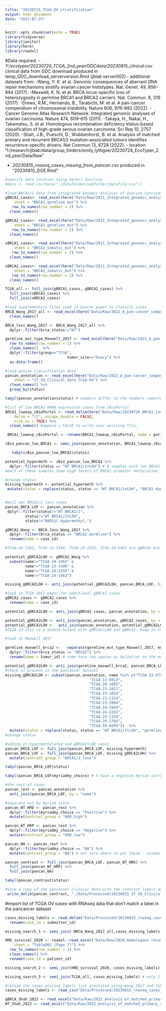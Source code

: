 ```yaml
---
title: "20230725_TCGA_OV_stratification"
output: html_document
date: "2023-07-25"
---
```


```r
knitr::opts_chunk$set(echo = TRUE)
library(tidyverse)
library(janitor)
library(here)
library(readxl)
```

#Data required:
- *Y:/ecotyper/20230720_TCGA_2nd_year/GDCdata/20230815_clinical.csv* clinical data from GDC download produced in temp_GDC_download_serverversion.Rmd (jblab server002)
- additional datasets from:
-Wang, Y. K. et al. Genomic consequences of aberrant DNA repair mechanisms stratify ovarian cancer histotypes. Nat. Genet. 49, 856–864 (2017).
-Maxwell, K. N. et al. BRCA locus-specific loss of heterozygosity in germline BRCA1 and BRCA2 carriers. Nat. Commun. 8, 319 (2017).
-Drews, R.M., Hernando, B., Tarabichi, M. et al. A pan-cancer compendium of chromosomal instability. Nature 606, 976–983 (2022). 
-Cancer Genome Atlas Research Network. Integrated genomic analyses of ovarian carcinoma. Nature 474, 609–615 (2011).
-Takaya, H., Nakai, H., Takamatsu, S. et al. Homologous recombination deficiency status-based classification of high-grade serous ovarian carcinoma. Sci Rep 10, 2757 (2020).
-Shah, J.B., Pueschl, D., Wubbenhorst, B. et al. Analysis of matched primary and recurrent BRCA1/2 mutation-associated tumors identifies recurrence-specific drivers. Nat Commun 13, 6728 (2022).
- location "I:/research/jblab/data/group_folders/emily_lythgoe/20230724_EcoTyper_2nd_year/Data/Raw"

- *20230815_rnaseq_cases_missing_from_pancan.csv* produced in "20230815_DGE.Rmd"

```r
#specify data location using here() function
#data <- read_csv(here("./datafolder/subfolder/datafile.csv"))

#load BRCA1/2 data from Integrated Genomic Analyses of Ovarian Carcinoma (TCGA., 2011)
gBRCA1_cases<- read_excel(here("Data/Raw/2011_Integrated_genomic_analyses_of_Ov_TCGA/20230724_BRCA_data_from_Integrated_Genomic_Analyses_of_Ov_TCGA_2011.xlsx"), 
    sheet = "BRCA1_germline_mut") %>% 
   row_to_names(row_number = 2) %>% 
  clean_names() 

gBRCA2_cases<- read_excel(here("Data/Raw/2011_Integrated_genomic_analyses_of_Ov_TCGA/20230724_BRCA_data_from_Integrated_Genomic_Analyses_of_Ov_TCGA_2011.xlsx"), 
    sheet = "BRCA2_germline_mut") %>% 
   row_to_names(row_number = 2) %>% 
  clean_names() 

sBRCA1_cases<- read_excel(here("Data/Raw/2011_Integrated_genomic_analyses_of_Ov_TCGA/20230724_BRCA_data_from_Integrated_Genomic_Analyses_of_Ov_TCGA_2011.xlsx"), 
    sheet = "BRCA1_somatic_mut") %>% 
   row_to_names(row_number = 2) %>% 
  clean_names() 

sBRCA2_cases<- read_excel(here("Data/Raw/2011_Integrated_genomic_analyses_of_Ov_TCGA/20230724_BRCA_data_from_Integrated_Genomic_Analyses_of_Ov_TCGA_2011.xlsx"), 
    sheet = "BRCA2_somatic_mut") %>% 
   row_to_names(row_number = 2) %>% 
  clean_names() 

TCGA_all <- full_join(gBRCA1_cases, gBRCA2_cases) %>% 
  full_join(sBRCA1_cases) %>% 
  full_join(sBRCA2_cases)
```

```r

#load supplementary files used in pancan paper to classify cases
BRCA_Wang_2017_all <- read_excel(here("Data/Raw/2022_A_pan-cancer_compendium_of_CIN/2017_Genomic_consequences_Wang/41588_2017_BFng3849_MOESM366_ESM.xlsx")) %>% 
  clean_names() 

BRCA_loss_Wang_2017 <- BRCA_Wang_2017_all %>% 
  dplyr::filter(brca_status!="WT") 

germline_mut_type_Maxwell_2017 <- read_excel(here("Data/Raw/2022_A_pan-cancer_compendium_of_CIN/2017_BRCA_locusspecific_LOH_Maxwell/41467_2017_388_MOESM2_ESM.xlsx")) %>% 
  row_to_names(row_number = 1) %>% 
  clean_names()  %>% 
  dplyr::filter(group=="TCGA",
                            tumor_site=="Ovary") %>% 
  as.data.frame()

#load pancan classification data
pancan_annotation <- read_excel(here("Data/Raw/2022_A_pan-cancer_compendium_of_CIN/41586_2022_4789_MOESM5_ESM/Supplementary_Tables_58-64.xlsx"), 
    sheet = "ST_58_Clinical_data_TCGA-OV") %>% 
  clean_names() %>% 
  group_by(status)

```


```r
tabyl(pancan_annotation$status) # numbers differ to the numbers reported in the supplementary methods file, missing 10 germline BRCA2 + LOH cases and 10 BRCA1 hypermethylation (BRCA1 promoter) cases and have gained 20 WT BRCA1/2+LOH (miscategorised)
```

```r

#list of low BRCA1 mRNA expression cases from cBioPortal
BRCA1_lowexp_cBioPortal <- read_delim(here("Data/Raw/20230726_BRCA1_lowexp_cBioPortal.txt"), 
    delim = "\t", escape_double = FALSE, 
    trim_ws = TRUE) %>%  
  clean_names() #append = FALSE to write over existing file, 

 BRCA1_lowexp_cBioPortal <- rename(BRCA1_lowexp_cBioPortal, name = patient_id)

cBio_pancan_low_BRCA1 <- semi_join(pancan_annotation, BRCA1_lowexp_cBioPortal, by = "name")

   tabyl(cBio_pancan_low_BRCA1$status)

potential_hypermeth <- cBio_pancan_low_BRCA1 %>% 
  dplyr::filter(status == "WT BRCA1/2+LOH") # 8 samples with low BRCA1 expression in the WT+LOH category
#each of these samples show high levels of BRCA1 promoter methylation in cBioPortal so assume they are BRCA1 low expression due to hypermethylation and transfer to BRCA1/2 loss group 

#change status
missing_hypermeth <- potential_hypermeth %>% 
 mutate(status = replace(status, status == "WT BRCA1/2+LOH", "BRCA1 Hypermethyl.")) #conditional mutate


#pull out BRCA1/2 loss cases 
pancan_BRCA_LOF <- pancan_annotation %>% 
 dplyr::filter(status!="WT BRCA1/2",
         status!="WT BRCA1/2+LOH",
         status!="RAD51C Hypermethyl.")  


```




```r
gBRCA2_Wang <- BRCA_loss_Wang_2017 %>%  
  dplyr::filter(brca_status == "BRCA2.Germline") %>% 
  rename(name = case_id)

#TCGA-24-1562, TCGA-13-1498, TCGA-24-2293, TCGA-24-1463 are gBRCA2 but not LOH according to the TCGA 2011 paper 

potential_gBRCA2LOH <- gBRCA2_Wang %>% 
  subset(name!="TCGA-24-1562" & 
         name!="TCGA-13-1498" & 
         name!="TCGA-24-2293" & 
         name!="TCGA-24-1463")

missing_gBRCA2LOH <- anti_join(potential_gBRCA2LOH, pancan_BRCA_LOF, by = "name") # only TCGA-13-0913 is missing from BRCA loss group...it is present, just with an a on the end TCGA-13-0913-a

#look in TCGA 2011 paper for additional gBRCA2 cases
gBRCA2_cases <- gBRCA2_cases %>% 
  rename(name = case_id)

potential_gBRCA2LOH <- anti_join(gBRCA2_cases, pancan_annotation, by = "name") #  TCGA-24-2293 not present in the pancancer list at all

potential_gBRCA2LOH <- anti_join(pancan_annotation, gBRCA2_cases, by = "name")  
potential_gBRCA2LOH <-  anti_join(pancan_annotation, potential_gBRCA2LOH, by = "name") # 	in TCGA 2011 "TCGA-13-0900" is gBRCA2 + LOH,  TCGA-23-1026, TCGA-23-1026 and  TCGA-13-1512 are gBRCA2 but diploid, check likely impact of their mutations
#TCGA-13-1512 is a double mutant with gBRCA1+LOH and gBRCA2- keep in the original gBRCA1+LOH group
```

```r
#look in Maxwell 2017

germline_maxwell_brca2 <-   separate(germline_mut_type_Maxwell_2017, mutation, into = c("brca_status", "mutation"),  sep = " ") %>%  
  dplyr::filter(brca_status == "BRCA2") %>% 
  rename(name = tumor_id) # some have two spaces as delimiter so the mutation info has been discarded in these cases but is in the original table

potential_gBRCA2LOH <- anti_join(germline_maxwell_brca2, pancan_BRCA_LOF) #12 samples with germline BRCA2 mutations that aren't listed as BRCA2 in pancancer annotation
#check if present in the pancancer dataset 
missing_gBRCA2LOH <- subset(pancan_annotation, name %in% c("TCGA-13-0751",
                                      "TCGA-13-0913",
                                      "TCGA-20-1685",
                                      "TCGA-23-1021",
                                      "TCGA-23-1029",
                                      "TCGA-23-1114",
                                      "TCGA-23-2084",
                                      "TCGA-24-1849",
                                      "TCGA-24-2293",
                                      "TCGA-25-1314",
                                      "TCGA-29-1784",
                                      "TCGA-59-A5PD"))  %>% 
  mutate(status = replace(status, status == "WT BRCA1/2+LOH", "germline BRCA2+LOH")) # 10 of the samples are present but listed as WT + LOH
#change status

#adding in hypermethylated and gBRCA2+LOH cases
pancan_BRCA_LOF <- full_join(pancan_BRCA_LOF, missing_hypermeth) 
pancan_BRCA_LOF <- full_join(pancan_BRCA_LOF, missing_gBRCA2LOH) %>% 
  mutate(contrast_group = "BRCA1/2_loss")


```
```r
tabyl(pancan_BRCA_LOF$status) 

tabyl(pancan_BRCA_LOF$myriadmy_choice) # 5 have a negative myriad score, could move these into the other group but I think BRCA1/2 status outranks myriad score clinically

```

```r
#the rest of cases
pancan_rest <- pancan_annotation %>% 
  anti_join(pancan_BRCA_LOF, by = "name") 

#separate out by myriad score
pancan_WT_HRD <- pancan_rest %>% 
  dplyr::filter(myriadmy_choice == "Positive") %>% 
  mutate(contrast_group = "HRD_high")

pancan_WT_HRP <- pancan_rest %>% 
  dplyr::filter(myriadmy_choice == "Negative") %>% 
  mutate(contrast_group = "HRD_low")

pancan_NA <- pancan_rest %>%
  dplyr::filter(myriadmy_choice == "NA") %>% 
  mutate(contrast_group = "NA") # not sure where to put these - assume HRP or disregard (check which actually have mRNA data)
```


```r
pancan_contrast <- full_join(pancan_BRCA_LOF, pancan_WT_HRD) %>% 
  full_join(pancan_WT_HRP) %>% 
  full_join(pancan_NA)

tabyl(pancan_contrast$status)
```
```r
#save a copy of the pancancer clinical data with the contrast labels added
 write_delim(pancan_contrast, "./Data/Processed/20230815_ST_58_Clinical_data_TCGA-OV_contrast_groups.tsv", delim = "\t") # save with contrast groups added
```


#import list of TCGA OV cases with RNAseq data that don't match a label in the pancancer dataset

```r
cases_missing_labels <- read_delim("Data/Processed/20230815_rnaseq_cases_missing_from_pancan.tsv", delim = "\t") %>% 
  rename(case_id = submitter_id)
```

```r
missing_search_1 <- semi_join( BRCA_Wang_2017_all,cases_missing_labels) #17 cases present in the BRCA_Wang dataset

HRD_survival_2020 <- readxl::read_excel("Data/Raw/2020_Homologous recombination deficiency status-based classification of high-grade serous ovarian carcinoma/20230725_supp_ov_table_extracted_HRD_survival.xlsx", 
    sheet = "Table002 (Page 7)") %>% 
  row_to_names(row_number = 1) %>% 
  clean_names() %>% 
  rename(case_id = patient_id)

missing_search_2 <- semi_join(HRD_survival_2020, cases_missing_labels) 

missing_search_3 <- semi_join(TCGA_all, cases_missing_labels) # only 1 case present in the TCGA 2011 BRCA1/2 loss annotation TCGA-24-2293, a gBRCA2 case

```
```r
#reload the cases_missing_labels list annotated using Wang 2017 and Takaya 2020 annotation
cases_missing_labels <- read_csv("Data/Processed/20230815_rnaseq_cases_missing_from_pancan.csv")

gBRCA_Shah_2022 <- read_excel("Data/Raw/2022_Analysis_of_matched_primary_and_recurrent_BRCA12/41467_2022_34523_MOESM14_ESM.xlsx", sheet = "TCGAOvarian_gBRCA") 
WT_Shah_2022 <- read_excel("Data/Raw/2022_Analysis_of_matched_primary_and_recurrent_BRCA12/41467_2022_34523_MOESM14_ESM.xlsx", sheet = "TCGAOvarian_HR-WT") 
```

